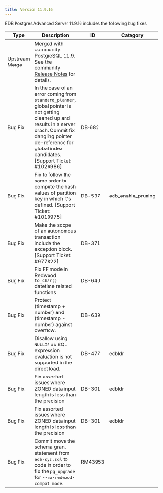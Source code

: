 ```yaml
---
title: Version 11.9.16
---
```


EDB Postgres Advanced Server 11.9.16 includes the following bug fixes:

| Type           | Description                                                                                                                                                                            | ID     | Category      | 
| -------------- | -------------------------------------------------------------------------------------------------------------------------------------------------------------------------------------- | ------ | ------------- |
| Upstream Merge | Merged with community PostgreSQL 11.9. See the community [Release Notes](https://www.postgresql.org/docs/11/release-11-9.html) for details.                                          |        |               |
| Bug&nbsp;Fix | In the case of an error coming from `standard_planner`, global pointer is not getting cleaned up and results in a server crash.  Commit fix dangling pointer de-reference for global index candidates. [Support Ticket: #1026986] | DB&#8209;682 | |
| Bug Fix | Fix to follow the same order to compute the hash values of partition key in which it's defined. [Support Ticket: #1010975] | DB-537 | edb_enable_pruning |
| Bug Fix | Make the scope of an autonomous transaction include the exception block. [Support Ticket: #977822] | DB-371 | |
| Bug Fix | Fix FF mode in Redwood `to_char()` datetime related functions | DB-640 | |
| Bug Fix | Protect (timestamp + number) and (timestamp - number) against overflow. | DB-639 | |
| Bug Fix | Disallow using `NULLIF` as SQL expression evaluation is not supported in the direct load. | DB-477 | edbldr|
| Bug Fix | Fix assorted issues where ZONED data input length is less than the precision. | DB-301 | edbldr |
| Bug Fix | Fix assorted issues where ZONED data input length is less than the precision. | DB-301 | edbldr |
| Bug Fix | Commit move the schema grant statement from `edb-sys.sql` to code in order to fix the `pg_upgrade` for `--no-redwood-compat mode`. | RM43953 |  |
